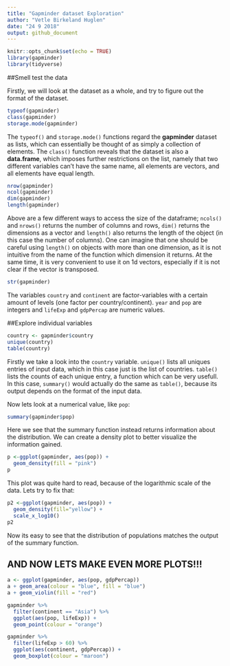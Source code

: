 ```yaml
---
title: "Gapminder dataset Exploration"
author: "Vetle Birkeland Huglen"
date: "24 9 2018"
output: github_document
---
```


```r
knitr::opts_chunk$set(echo = TRUE)
library(gapminder)
library(tidyverse)
```

##Smell test the data

Firstly, we will look at the dataset as a whole, and try to figure out the format of the dataset. 

```r
typeof(gapminder)
class(gapminder)
storage.mode(gapminder)
```

The `typeof()` and `storage.mode()` functions regard the **gapminder** dataset as lists, which can essentially be thought of as simply a collection of elements. The `class()`
 function reveals that the dataset is also a **data.frame**, which imposes further restrictions on the list, namely that two different variables can't have the same name, all elements are vectors, and all elements have equal length.
 
```r
nrow(gapminder)
ncol(gapminder)
dim(gapminder)
length(gapminder)
```

Above are a few different ways to access the size of the dataframe; `ncols()` and `nrows()` returns the number of columns and rows, `dim()` returns the dimensions as a vector and `length()` also returns the length of the object (in this case the number of columns). One can imagine that one should be careful using `length()` on objects with more than one dimension, as it is not intuitive from the name of the function which dimension it returns. At the same time, it is very convenient to use it on 1d vectors, especially if it is not clear if the vector is transposed. 


```r
str(gapminder)
```

The variables `country` and `continent` are factor-variables with a certain amount of levels (one factor per country/continent). `year` and `pop` are integers and `lifeExp` and `gdpPercap` are numeric values.

##Explore individual variables

```r
country <- gapminder$country
unique(country)
table(country)
```
Firstly we take a look into the `country` variable. `unique()` lists all uniques entries of input data, which in this case just is the list of countries. `table()` lists the counts of each unique entry, a function which can be very usefull. In this case, `summary()` would actually do the same as `table()`, because its output depends on the format of the input data. 

Now lets look at a numerical value, like `pop`:

```r
summary(gapminder$pop)
```
Here we see that the summary function instead returns information about the distribution.
We can create a density plot to better visualize the information gained. 

```r
p <-ggplot(gapminder, aes(pop)) +
  geom_density(fill = "pink")
p
```
This plot was quite hard to read, because of the logarithmic scale of the data. Lets try to fix that:

```r
p2 <-ggplot(gapminder, aes(pop)) +
  geom_density(fill="yellow") +
  scale_x_log10()
p2
```
Now its easy to see that the distribution of populations matches the output of the summary function.

## AND NOW LETS MAKE EVEN MORE PLOTS!!!

```r
a <- ggplot(gapminder, aes(pop, gdpPercap)) 
a + geom_area(colour = "blue", fill = "blue")
a + geom_violin(fill = "red")
```

```r
gapminder %>%
  filter(continent == "Asia") %>%
  ggplot(aes(pop, lifeExp)) +
  geom_point(colour = "orange")
```

```r
gapminder %>%
  filter(lifeExp > 60) %>%
  ggplot(aes(continent, gdpPercap)) +
  geom_boxplot(colour = "maroon")
```

